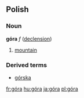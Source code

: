 ==Polish==
===Noun===
'''góra''' ''f'' ([[Wiktionary Appendix:Polish hard feminine noun declension|declension]])
# [[mountain]]

===Derived terms===
* [[górska]]

[[fr:góra]]
[[hu:góra]]
[[ja:góra]]
[[pl:góra]]